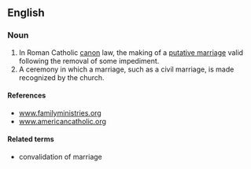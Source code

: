 ==English==

===Noun===
{{en-noun}}
{{wikipedia}}

# In Roman Catholic [[canon]] law, the making of a [[putative marriage]] valid following the removal of some impediment.
# A ceremony in which a marriage, such as a civil marriage, is made recognized by the church.

====References====
* [http://www.familyministries.org/www.inthespiritofcana.org/2.6.9.htm www.familyministries.org]
* [http://www.americancatholic.org/Newsletters/CU/ac0604.asp www.americancatholic.org]

====Related terms====
* convalidation of marriage